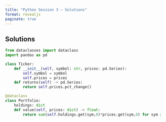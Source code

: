 ```yaml
---
title: "Python Session 3 — Solutions"
format: revealjs
paginate: true
---
```


## Solutions

```python
from dataclasses import dataclass
import pandas as pd

class Ticker:
    def __init__(self, symbol: str, prices: pd.Series):
        self.symbol = symbol
        self.prices = prices
    def returns(self) -> pd.Series:
        return self.prices.pct_change()

@dataclass
class Portfolio:
    holdings: dict
    def value(self, prices: dict) -> float:
        return sum(self.holdings.get(sym,0)*prices.get(sym,0) for sym in self.holdings)
```
